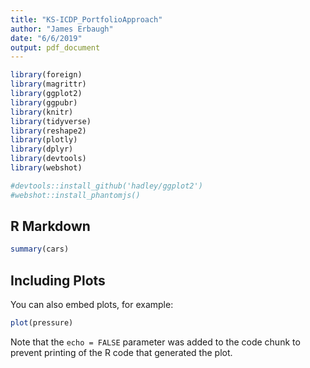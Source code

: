 ```yaml
---
title: "KS-ICDP_PortfolioApproach"
author: "James Erbaugh"
date: "6/6/2019"
output: pdf_document
---
```


```r

library(foreign)
library(magrittr)
library(ggplot2)
library(ggpubr)
library(knitr)
library(tidyverse)
library(reshape2)
library(plotly)
library(dplyr)
library(devtools)
library(webshot)

#devtools::install_github('hadley/ggplot2')
#webshot::install_phantomjs()

```

## R Markdown



```r
summary(cars)
```

## Including Plots

You can also embed plots, for example:

```r
plot(pressure)
```

Note that the `echo = FALSE` parameter was added to the code chunk to prevent printing of the R code that generated the plot.
